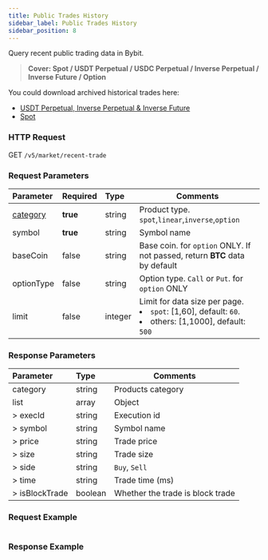 ```yaml
---
title: Public Trades History
sidebar_label: Public Trades History
sidebar_position: 8
---
```


Query recent public trading data in Bybit.
> **Cover: Spot / USDT Perpetual / USDC Perpetual / Inverse Perpetual / Inverse Future / Option**

You could download archived historical trades here:
* <a href="https://public.bybit.com/trading/">USDT Perpetual, Inverse Perpetual & Inverse Future</a>
* <a href="https://public.bybit.com/spot/">Spot</a>

### HTTP Request
GET `/v5/market/recent-trade`

### Request Parameters
| Parameter | Required | Type | Comments|
|:----- |:-------|:-----|------ |
|[category](../enum#category) |**true** |string |Product type. `spot`,`linear`,`inverse`,`option` |
|symbol |**true** |string |Symbol name|
|baseCoin |false |string |Base coin. for `option` ONLY. If not passed, return **BTC** data by default|
|optionType |false |string |Option type. `Call` or `Put`. for `option` ONLY|
|limit |false |integer |Limit for data size per page.<li>`spot`: [1,60], default: `60`.</li><li>others: [1,1000], default: `500`</li>|

### Response Parameters
| Parameter | Type | Comments|
|:----- |:-----|----- |
|category |string |Products category |
|list |array |Object |
|> execId |string |Execution id |
|> symbol |string |Symbol name |
|> price |string |Trade price |
|> size |string |Trade size |
|> side |string |`Buy`, `Sell` |
|> time |string |Trade time (ms) |
|> isBlockTrade |boolean |Whether the trade is block trade |

### Request Example

<Tabs>
<TabItem value="console" label="Console">

```http
```

</TabItem>
</Tabs>

### Response Example

<Tabs>
<TabItem value="js linear" label="linear">

```json

```
</TabItem>
</Tabs>